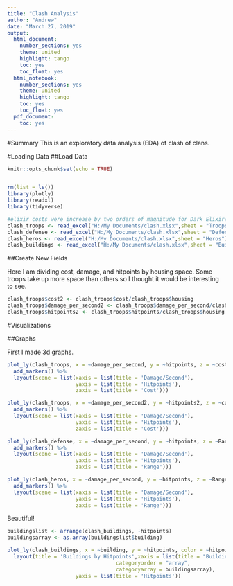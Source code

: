 ---
title: "Clash Analysis"
author: "Andrew"
date: "March 27, 2019"
output: 
  html_document:
    number_sections: yes
    theme: united
    highlight: tango
    toc: yes
    toc_float: yes
  html_notebook:
    number_sections: yes
    theme: united
    highlight: tango
    toc: yes
    toc_float: yes
  pdf_document:
    toc: yes
---
#Summary
This is an exploratory data analysis (EDA) of clash of clans.

#Loading Data
##Load Data
```{r setup,include=TRUE,message = FALSE,warning=FALSE}
knitr::opts_chunk$set(echo = TRUE)


rm(list = ls())
library(plotly)
library(readxl)
library(tidyverse)

#elixir costs were increase by two orders of magnitude for Dark Elixir(DE), to account for the rarity of DE.
clash_troops <- read_excel("H:/My Documents/clash.xlsx",sheet = "Troops")
clash_defense <- read_excel("H:/My Documents/clash.xlsx",sheet = "Defense")
clash_heros <- read_excel("H:/My Documents/clash.xlsx",sheet = "Heros")
clash_buildings <- read_excel("H:/My Documents/clash.xlsx",sheet = "Buildings")
```
##Create New Fields

Here I am dividing cost, damage, and hitpoints by housing space. Some troops take up more space than others so I thought it would be interesting to see.

```{r,warning=FALSE}

clash_troops$cost2 <- clash_troops$cost/clash_troops$housing
clash_troops$damage_per_second2 <- clash_troops$damage_per_second/clash_troops$housing
clash_troops$hitpoints2 <- clash_troops$hitpoints/clash_troops$housing

```

#Visualizations

##Graphs

First I made 3d graphs.

```{r,warning=FALSE}

plot_ly(clash_troops, x = ~damage_per_second, y = ~hitpoints, z = ~cost, color = ~troop, colors = c('#BF382A', '#0C4B8E')) %>%
  add_markers() %>%
  layout(scene = list(xaxis = list(title = 'Damage/Second'),
                      yaxis = list(title = 'Hitpoints'),
                      zaxis = list(title = 'Cost')))

plot_ly(clash_troops, x = ~damage_per_second2, y = ~hitpoints2, z = ~cost2, color = ~troop) %>%
  add_markers() %>%
  layout(scene = list(xaxis = list(title = 'Damage/Second'),
                      yaxis = list(title = 'Hitpoints'),
                      zaxis = list(title = 'Cost')))

plot_ly(clash_defense, x = ~damage_per_second, y = ~hitpoints, z = ~Range, color = ~building, colors = c('#BF382A', '#0C4B8E')) %>%
  add_markers() %>%
  layout(scene = list(xaxis = list(title = 'Damage/Second'),
                      yaxis = list(title = 'Hitpoints'),
                      zaxis = list(title = 'Range')))

plot_ly(clash_heros, x = ~damage_per_second, y = ~hitpoints, z = ~Range, color = ~hero, colors = c('#BF382A', '#0C4B8E')) %>%
  add_markers() %>%
  layout(scene = list(xaxis = list(title = 'Damage/Second'),
                      yaxis = list(title = 'Hitpoints'),
                      zaxis = list(title = 'Range')))

```

Beautiful!


```{R,include=TRUE,message = FALSE,warning=FALSE}

buildingslist <- arrange(clash_buildings, -hitpoints)
buildingsarray <- as.array(buildingslist$building)

plot_ly(clash_buildings, x = ~building, y = ~hitpoints, color = ~hitpoints, type = 'bar',colors = c('#FAEF95','#B25C23','#9C171F' )) %>%
  layout(title = 'Buildings by Hitpoints',xaxis = list(title = "Building",
                                   categoryorder = "array",
                                   categoryarray = buildingsarray),
                      yaxis = list(title = 'Hitpoints'))

```




